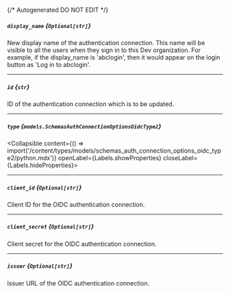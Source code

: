 {/* Autogenerated DO NOT EDIT  */}

##### `display_name` *{`Optional[str]`}*
New display name of the authentication connection. This name will
be visible to all the users when they sign in to this Dev
organization. For example, if the display_name is 'abclogin', then
it would appear on the login button as 'Log in to abclogin'.


---
##### `id` *{`str`}*
ID of the authentication connection which is to be updated.


---
##### `type` *{`models.SchemasAuthConnectionOptionsOidcType2`}*
<Collapsible content={() => import('/content/types/models/schemas_auth_connection_options_oidc_type2/python.mdx')} openLabel={Labels.showProperties} closeLabel={Labels.hideProperties}>
</Collapsible>

---
##### `client_id` *{`Optional[str]`}*
Client ID for the OIDC authentication connection.

---
##### `client_secret` *{`Optional[str]`}*
Client secret for the OIDC authentication connection.

---
##### `issuer` *{`Optional[str]`}*
Issuer URL of the OIDC authentication connection.


